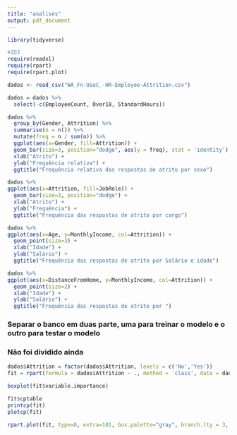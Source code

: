 ```yaml
---
title: "analises"
output: pdf_document
---
```


```r
library(tidyverse)

#ID3
require(readxl)
require(rpart)
require(rpart.plot)
```

```r
dados <- read_csv("WA_Fn-UseC_-HR-Employee-Attrition.csv")
```

```r
dados = dados %>%
  select(-c(EmployeeCount, Over18, StandardHours))

```

```r
dados %>%
  group_by(Gender, Attrition) %>%
  summarise(n = n()) %>%
  mutate(freq = n / sum(n)) %>%
  ggplot(aes(x=Gender, fill=Attrition)) +
  geom_bar(size=3, position="dodge", aes(y = freq), stat = 'identity') +
  xlab("Atrito") +                             
  ylab("Frequência relativa") +                                  
  ggtitle("Frequência relativa das respostas de atrito por sexo")
```

```r
dados %>%
ggplot(aes(x=Attrition, fill=JobRole)) +
  geom_bar(size=3, position="dodge") +
  xlab("Atrito") +                             
  ylab("Frequência") +                                  
  ggtitle("Frequência das respostas de atrito por cargo")
```

```r
dados %>%
ggplot(aes(x=Age, y=MonthlyIncome, col=Attrition)) +
  geom_point(size=3) +
  xlab("Idade") +                             
  ylab("Salário") +                                  
  ggtitle("Frequência das respostas de atrito por Salário e idade")
```

```r
dados %>%
ggplot(aes(x=DistanceFromHome, y=MonthlyIncome, col=Attrition)) +
  geom_point(size=2) +
  xlab("Idade") +                             
  ylab("Salário") +                                  
  ggtitle("Frequência das respostas de atrito por ")
```


### Separar o banco em duas parte, uma para treinar o modelo e o outro para testar o modelo
### Não foi dividido ainda

```r
dados$Attrition = factor(dados$Attrition, levels = c('No','Yes'))
fit = rpart(formula = dados$Attrition ~ ., method = 'class', data = dados, parms = list(split = 'gini'), cp = 0.01) #, control = repart.control(minsplit = 1, minbucket = 1, maxdepth = 25)

boxplot(fit$variable.importance)

fit$cptable
printcp(fit)
plotcp(fit)

```

```r
rpart.plot(fit, type=0, extra=101, box.palette="gray", branch.lty = 3, shadow.col = "green", nn=TRUE, cex=1)
```

